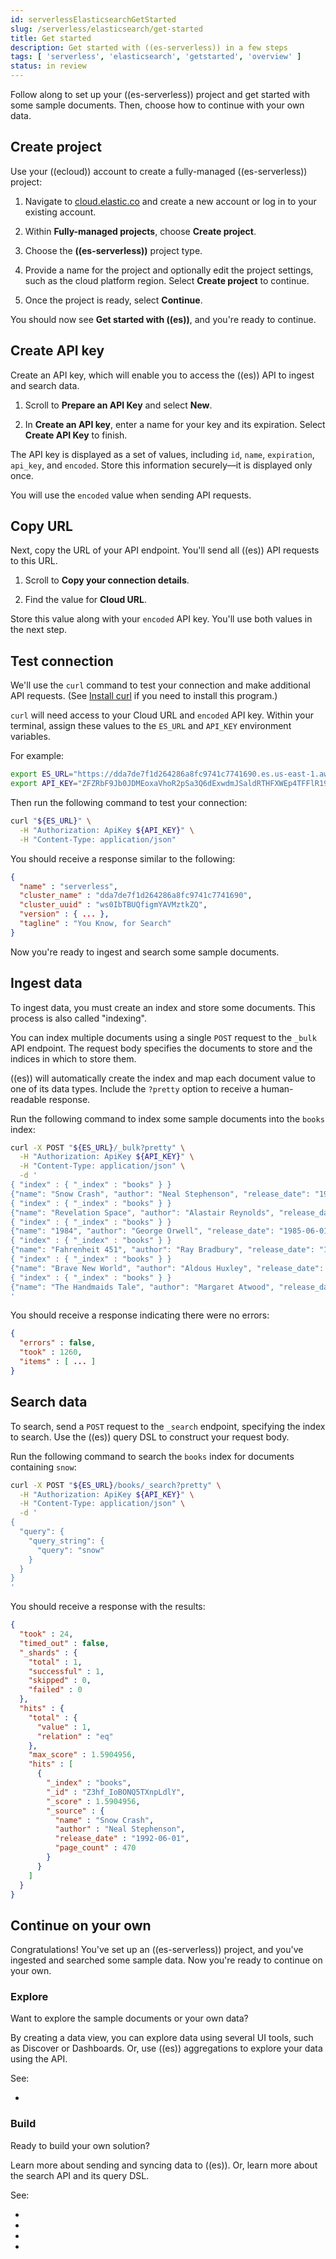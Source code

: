 ```yaml
---
id: serverlessElasticsearchGetStarted
slug: /serverless/elasticsearch/get-started
title: Get started
description: Get started with ((es-serverless)) in a few steps
tags: [ 'serverless', 'elasticsearch', 'getstarted', 'overview' ]
status: in review
---
```


Follow along to set up your ((es-serverless)) project and get started with some sample documents.
Then, choose how to continue with your own data.

## Create project

Use your ((ecloud)) account to create a fully-managed ((es-serverless)) project:

1. Navigate to [cloud.elastic.co](((ess-console))) and create a new account or log in to your existing account.

1. Within **Fully-managed projects**, choose **Create project**.

1. Choose the **((es-serverless))** project type.

1. Provide a name for the project and optionally edit the project settings, such as the cloud platform region.
   Select **Create project** to continue.

1. Once the project is ready, select **Continue**.

You should now see **Get started with ((es))**, and you're ready to continue.

## Create API key

Create an API key, which will enable you to access the ((es)) API to ingest and search data.

1. Scroll to **Prepare an API Key** and select **New**.

1. In **Create an API key**, enter a name for your key and its expiration.
   Select **Create API Key** to finish.

The API key is displayed as a set of values, including `id`, `name`, `expiration`, `api_key`, and `encoded`.
Store this information securely—it is displayed only once.

You will use the `encoded` value when sending API requests.

## Copy URL

Next, copy the URL of your API endpoint.
You'll send all ((es)) API requests to this URL.

1. Scroll to **Copy your connection details**.

1. Find the value for **Cloud URL**.

Store this value along with your `encoded` API key.
You'll use both values in the next step.

## Test connection

We'll use the `curl` command to test your connection and make additional API requests.
(See [Install curl](https://everything.curl.dev/get) if you need to install this program.)

`curl` will need access to your Cloud URL and `encoded` API key.
Within your terminal, assign these values to the `ES_URL` and `API_KEY` environment variables.

For example:

```bash
export ES_URL="https://dda7de7f1d264286a8fc9741c7741690.es.us-east-1.aws.elastic.cloud:443"
export API_KEY="ZFZRbF9Jb0JDMEoxaVhoR2pSa3Q6dExwdmJSaldRTHFXWEp4TFFlR19Hdw=="
```

Then run the following command to test your connection:

```bash
curl "${ES_URL}" \
  -H "Authorization: ApiKey ${API_KEY}" \
  -H "Content-Type: application/json"
```

You should receive a response similar to the following:

```json
{
  "name" : "serverless",
  "cluster_name" : "dda7de7f1d264286a8fc9741c7741690",
  "cluster_uuid" : "ws0IbTBUQfigmYAVMztkZQ",
  "version" : { ... },
  "tagline" : "You Know, for Search"
}
```

Now you're ready to ingest and search some sample documents.

## Ingest data

To ingest data, you must create an index and store some documents.
This process is also called "indexing".

You can index multiple documents using a single `POST` request to the `_bulk` API endpoint.
The request body specifies the documents to store and the indices in which to store them.

((es)) will automatically create the index and map each document value to one of its data types.
Include the `?pretty` option to receive a human-readable response.

Run the following command to index some sample documents into the `books` index:

```bash
curl -X POST "${ES_URL}/_bulk?pretty" \
  -H "Authorization: ApiKey ${API_KEY}" \
  -H "Content-Type: application/json" \
  -d '
{ "index" : { "_index" : "books" } }
{"name": "Snow Crash", "author": "Neal Stephenson", "release_date": "1992-06-01", "page_count": 470}
{ "index" : { "_index" : "books" } }
{"name": "Revelation Space", "author": "Alastair Reynolds", "release_date": "2000-03-15", "page_count": 585}
{ "index" : { "_index" : "books" } }
{"name": "1984", "author": "George Orwell", "release_date": "1985-06-01", "page_count": 328}
{ "index" : { "_index" : "books" } }
{"name": "Fahrenheit 451", "author": "Ray Bradbury", "release_date": "1953-10-15", "page_count": 227}
{ "index" : { "_index" : "books" } }
{"name": "Brave New World", "author": "Aldous Huxley", "release_date": "1932-06-01", "page_count": 268}
{ "index" : { "_index" : "books" } }
{"name": "The Handmaids Tale", "author": "Margaret Atwood", "release_date": "1985-06-01", "page_count": 311}
'
```

You should receive a response indicating there were no errors:

```json
{
  "errors" : false,
  "took" : 1260,
  "items" : [ ... ]
}
```

## Search data

To search, send a `POST` request to the `_search` endpoint, specifying the index to search.
Use the ((es)) query DSL to construct your request body.

Run the following command to search the `books` index for documents containing `snow`:

```bash
curl -X POST "${ES_URL}/books/_search?pretty" \
  -H "Authorization: ApiKey ${API_KEY}" \
  -H "Content-Type: application/json" \
  -d '
{
  "query": {
    "query_string": {
      "query": "snow"
    }
  }
}
'
```

You should receive a response with the results:

```json
{
  "took" : 24,
  "timed_out" : false,
  "_shards" : {
    "total" : 1,
    "successful" : 1,
    "skipped" : 0,
    "failed" : 0
  },
  "hits" : {
    "total" : {
      "value" : 1,
      "relation" : "eq"
    },
    "max_score" : 1.5904956,
    "hits" : [
      {
        "_index" : "books",
        "_id" : "Z3hf_IoBONQ5TXnpLdlY",
        "_score" : 1.5904956,
        "_source" : {
          "name" : "Snow Crash",
          "author" : "Neal Stephenson",
          "release_date" : "1992-06-01",
          "page_count" : 470
        }
      }
    ]
  }
}
```

## Continue on your own

Congratulations!
You've set up an ((es-serverless)) project, and you've ingested and searched some sample data.
Now you're ready to continue on your own.

### Explore

Want to explore the sample documents or your own data?

By creating a data view, you can explore data using several UI tools, such as Discover or Dashboards.
Or, use ((es)) aggregations to explore your data using the API.

See:

- <DocLink id="serverlessElasticsearchExploreYourData" />

### Build

Ready to build your own solution?

Learn more about sending and syncing data to ((es)).
Or, learn more about the search API and its query DSL.

See:

- <DocLink id="serverlessElasticsearchIngestYourData" />
- <DocLink id="serverlessElasticsearchSearchYourData" />
- <DocLink id="serverlessElasticsearchSearchYourDataTheSearchApi" />
- <DocLink id="serverlessElasticsearchHttpApis" />

